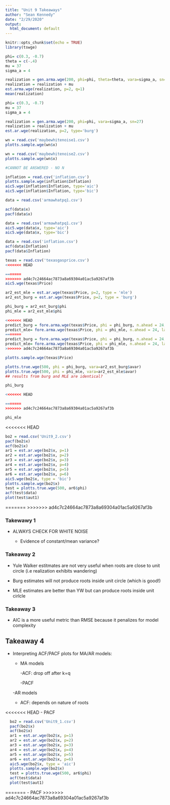 ```yaml
---
title: "Unit 9 Takeaways"
author: "Sean Kennedy"
date: "2/29/2020"
output:
  html_document: default
---
```


```r
knitr::opts_chunk$set(echo = TRUE)
library(tswge)
```

```r

phi= c(0.3, -0.7)
theta = c(-.4)
mu = 37
sigma_a = 4

realization = gen.arma.wge(200, phi=phi, theta=theta, vara=sigma_a, sn=27)
realization = realization + mu
est.arma.wge(realization, p=2, q=1)
mean(realization)
```

```r

phi= c(0.3, -0.7)
mu = 37
sigma_a = 4

realization = gen.arma.wge(200, phi=phi, vara=sigma_a, sn=27)
realization = realization + mu
est.ar.wge(realization, p=2, type='burg')

```

```r
wn = read.csv('maybewhitenoise1.csv')
plotts.sample.wge(wn$x)

```

```r
wn = read.csv('maybewhitenoise2.csv')
plotts.sample.wge(wn$x)

```

```r
#CANNOT BE ANSWERED - NO N
```

```r
inflation = read.csv('inflation.csv')
plotts.sample.wge(inflation$Inflation)
aic5.wge(inflation$Inflation, type='aic')
aic5.wge(inflation$Inflation, type='bic')
```


```r
data = read.csv('armawhatpq1.csv')

acf(data$x)
pacf(data$x)
```

```r
data = read.csv('armawhatpq1.csv')
aic5.wge(data$x, type='aic')
aic5.wge(data$x, type='bic')
```

```r
data = read.csv('inflation.csv')
acf(data$Inflation)
pacf(data$Inflation)
```

```r
texas = read.csv('texasgasprice.csv')
<<<<<<< HEAD

=======
>>>>>>> ad4c7c24664ac7873a8a69304a01ac5a9267af3b
aic5.wge(texas$Price)

ar2_est_mle = est.ar.wge(texas$Price, p=2, type = 'mle')
ar2_est_burg = est.ar.wge(texas$Price, p=2, type = 'burg')

phi_burg = ar2_est_burg$phi
phi_mle = ar2_est_mle$phi

<<<<<<< HEAD
predict_burg = fore.arma.wge(texas$Price, phi = phi_burg, n.ahead = 24, lastn = TRUE)
predict_mle= fore.arma.wge(texas$Price, phi = phi_mle, n.ahead = 24, lastn = TRUE)
=======
predict_burg = fore.arma.wge(texas$Price, phi = phi_burg, n.ahead = 24, lastn = FALSE)
predict_mle= fore.arma.wge(texas$Price, phi = phi_mle, n.ahead = 24, lastn = FALSE)
>>>>>>> ad4c7c24664ac7873a8a69304a01ac5a9267af3b

plotts.sample.wge(texas$Price)

plotts.true.wge(500, phi = phi_burg, vara=ar2_est_burg$avar)
plotts.true.wge(500, phi = phi_mle, vara=ar2_est_mle$avar)
## results from burg and MLE are identical?
```

```r
phi_burg

<<<<<<< HEAD

=======
>>>>>>> ad4c7c24664ac7873a8a69304a01ac5a9267af3b
```

```r
phi_mle

```
<<<<<<< HEAD
```r
bo2 = read.csv('Unit9_2.csv')
pacf(bo2$x)
acf(bo2$x)
ar1 = est.ar.wge(bo2$x, p=1)
ar2 = est.ar.wge(bo2$x, p=2)
ar3 = est.ar.wge(bo2$x, p=3)
ar4 = est.ar.wge(bo2$x, p=4)
ar5 = est.ar.wge(bo2$x, p=5)
ar6 = est.ar.wge(bo2$x, p=6)
aic5.wge(bo2$x, type = 'bic')
plotts.sample.wge(bo2$x)
test = plotts.true.wge(500, ar6$phi)
acf(test$data)
plot(test$aut1)
```
=======
>>>>>>> ad4c7c24664ac7873a8a69304a01ac5a9267af3b

### Takewawy 1

  - ALWAYS CHECK FOR WHITE NOISE
  
    - Evidence of constant/mean variance? 
    
### Takeaway 2

  - Yule Walker estitmates are not very useful when roots are close to unit circle (i.e realization exhibits wandering)
  
  - Burg estimates will not produce roots inside unit circle (which is good!)
  
  - MLE estimates are better than YW but can produce roots inside unit cirlcle
  
### Takeaway 3

  - AIC is a more useful metric than RMSE because it penalizes for model complexity
  
## Takeaway 4

  - Interpreting ACF/PACF plots for MA/AR models:
  
    - MA models
        
        -ACF: drop off after k=q
        
        -PACF 
        
    -AR models
    
      - ACF: depends on nature of roots
      
      
<<<<<<< HEAD
      - PACF
      
```r
  bo2 = read.csv('Unit9_1.csv')
  pacf(bo2$x)
  acf(bo2$x)
  ar1 = est.ar.wge(bo2$x, p=1)
  ar2 = est.ar.wge(bo2$x, p=2)
  ar3 = est.ar.wge(bo2$x, p=3)
  ar4 = est.ar.wge(bo2$x, p=4)
  ar5 = est.ar.wge(bo2$x, p=5)
  ar6 = est.ar.wge(bo2$x, p=6)
  aic5.wge(bo2$x, type = 'aic')
  plotts.sample.wge(bo2$x)
  test = plotts.true.wge(500, ar6$phi)
  acf(test$data)
  plot(test$aut1)
```
=======
      - PACF
>>>>>>> ad4c7c24664ac7873a8a69304a01ac5a9267af3b
